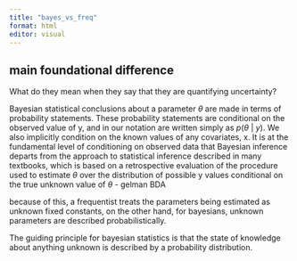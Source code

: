 ```yaml
---
title: "bayes_vs_freq"
format: html
editor: visual
---
```


## main foundational difference



What do they mean when they say that they are quantifying uncertainty?

Bayesian statistical conclusions about a parameter $\theta$ are made in terms of probability statements. These probability statements are conditional on the observed value of y, and in our notation are written simply as $p(\theta \ | \ y)$. We also implicitly condition on the known values of any covariates, x. It is at the fundamental level of conditioning on observed data that Bayesian inference departs from the approach to statistical inference described in many textbooks, which is based on a retrospective evaluation of the procedure used to estimate $\theta$ over the distribution of possible y values
conditional on the true unknown value of $\theta$ - gelman BDA

because of this, a frequentist treats the parameters being estimated as unknown fixed constants, on the other hand, for bayesians, unknown parameters are described probabilistically.

The guiding principle for bayesian statistics is that the state of knowledge about anything unknown is described by a probability distribution.